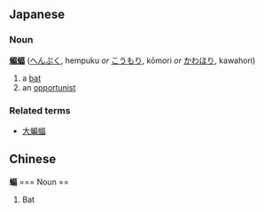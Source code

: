==Japanese==
===Noun===
'''[[蝙]][[蝠]]''' ([[へんぷく]], hempuku ''or'' [[こうもり]], kōmori ''or'' [[かわほり]], kawahori)

#a [[bat]]
#an [[opportunist]]

===Related terms===
*[[大蝙蝠]]

== Chinese == 
'''蝙'''
=== Noun == 
#Bat